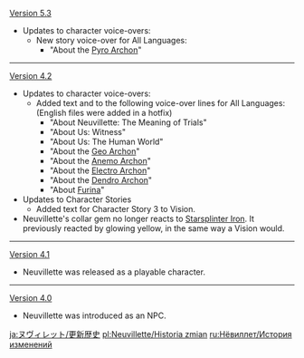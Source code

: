 {{Change History/Header}}
[[Version 5.3]]
* Updates to character voice-overs:
** New story voice-over for All Languages:
*** "About the [[Pyro Archon]]"
----
[[Version 4.2]]
* Updates to character voice-overs:
** Added text and to the following voice-over lines for All Languages: (English files were added in a hotfix)
*** "About Neuvillette: The Meaning of Trials"
*** "About Us: Witness"
*** "About Us: The Human World"
*** "About the [[Geo Archon]]"
*** "About the [[Anemo Archon]]"
*** "About the [[Electro Archon]]"
*** "About the [[Dendro Archon]]"
*** "About [[Furina]]"
* Updates to Character Stories
** Added text for Character Story 3 to Vision.
* Neuvillette's collar gem no longer reacts to [[Starsplinter Iron]]. It previously reacted by glowing yellow, in the same way a Vision would.
----
[[Version 4.1]]
* Neuvillette was released as a playable character.
----
[[Version 4.0]]
* Neuvillette was introduced as an NPC.
<noinclude>
[[ja:ヌヴィレット/更新歴史]]
[[pl:Neuvillette/Historia zmian]]
[[ru:Нёвиллет/История изменений]]
</noinclude>